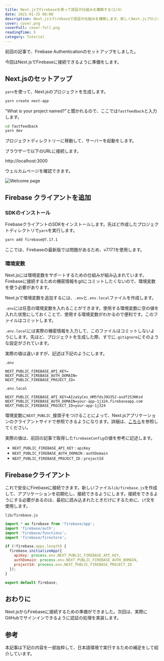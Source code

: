 ```yaml
---
title: Next.jsでFirebaseを使って認証の仕組みを構築する(2/4)
date: 2021-01-25 08:00
description: Next.jsとFirebaseで認証の仕組みを構築します。新しくNext.jsプロジェクトを作成して、セットアップします。
cover: cover.png
coverFull: cover-full.png
readingTime: 5
category: Tutorial
---
```

前回の記事で、Firebase Authenticationのセットアップをしました。

<LinkCard href="/posts/nextjs-firebase-auth-1" />

今回はNext.jsでFirebaseに接続できるように準備をします。

## Next.jsのセットアップ

`yarn`を使って、Next.jsのプロジェクトを生成します。

```bash {hiddenLineNum}
yarn create next-app
```

"What is your project named?"と聞かれるので、ここでは`fastfeedback`と入力します。

```bash {hiddenLineNum}
cd fastfeedback
yarn dev
```

プロジェクトディレクトリーに移動して、サーバーを起動をします。

ブラウザーで以下のURLに接続します。

http://localhost:3000

ウェルカムページを確認できます。

![Welcome page](welcome.png)

## Firebase クライアントを追加

### SDKのインストール

FirebaseクライアントのSDKをインストールします。先ほど作成したプロジェクトディレクトリで`yarn`を実行します。

```sh {hiddenLineNum}
yarn add firebase@7.17.1
```

ここでは、Firebaseの最新版では問題があるため、v7.17.1を使用します。

### 環境変数

Next.jsには環境変数をサポートするための仕組みが組み込まれています。Firebaseに接続するための機密情報をgitにコミットしたくないので、環境変数を使う必要があります。

Next.jsで環境変数を追加するには、`.env`と`.env.local`ファイルを作成します。

`.env`には任意の環境変数を入れることができます。使用する環境変数に空の値を入れた状態にしておくことで、使用する環境変数がわかるので便利です。このファイルはコミットします。

`.env.local`には実際の機密情報を入力して、このファイルはコミットしないようにします。先ほど、プロジェクトを生成した際、すでに`.gitignore`にそのような設定がされています。

実際の値は違いますが、記述は下記のようにします。

`.env`

```
NEXT_PUBLIC_FIREBASE_API_KEY=
NEXT_PUBLIC_FIREBASE_AUTH_DOMAIN=
NEXT_PUBLIC_FIREBASE_PROJECT_ID=
```

`.env.local`

```
NEXT_PUBLIC_FIREBASE_API_KEY=AIzaSyCes_HM5fdsJOU352-asdf253HKsd
NEXT_PUBLIC_FIREBASE_AUTH_DOMAIN=your-app-1j324.firebaseapp.com
NEXT_PUBLIC_FIREBASE_PROJECT_ID=your-app-1j324
```

環境変数に`NEXT_PUBLIC_`接頭子をつけることによって、Next.jsアプリケーションのクライアントサイドで参照できるようになります。詳細は、[こちら](https://nextjs.org/docs/basic-features/environment-variables#exposing-environment-variables-to-the-browser)を参照してください。

実際の値は、前回の記事で取得した`firebaseConfig`の値を参考に記述します。

- `NEXT_PUBLIC_FIREBASE_API_KEY` : `apiKey`
- `NEXT_PUBLIC_FIREBASE_AUTH_DOMAIN` : `authDomain`
- `NEXT_PUBLIC_FIREBASE_PROJECT_ID` : `projectId`

## Firebaseクライアント

これで安全にFirebaseに接続できます。新しいファイル`lib/firebase.js`を作成して、アプリケーションを初期化し、接続できるようにします。接続をできるようにする必要があるのは、最初に読み込まれたときだけにするために、`if`文を使用します。

`lib/firebase.js`

```js
import * as firebase from 'firebase/app';
import 'firebase/auth';
import 'firebase/functions';
import 'firebase/firestore';

if (!firebase.apps.length) {
  firebase.initializeApp({
    apiKey: process.env.NEXT_PUBLIC_FIREBASE_API_KEY,
    authDomain: process.env.NEXT_PUBLIC_FIREBASE_AUTH_DOMAIN,
    projectId: process.env.NEXT_PUBLIC_FIREBASE_PROJECT_ID
  });
}

export default firebase;
```

## おわりに

Next.jsからFirebaseに接続するための準備ができました。次回は、実際にGitHubでサインインできるように認証の処理を実装します。

<LinkCard href="/posts/nextjs-firebase-auth-3" />

## 参考

本記事は下記の内容を一部抜粋して、日本語環境で実行するための補足をして紹介しています。

<LinkCard href="https://react2025.com" />
